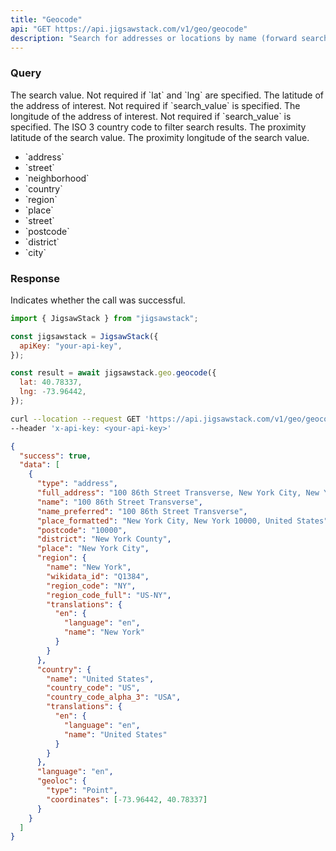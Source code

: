 ```yaml
---
title: "Geocode"
api: "GET https://api.jigsawstack.com/v1/geo/geocode"
description: "Search for addresses or locations by name (forward search) or coordinates (reverse search)."
---
```


### Query

<ParamField query="search_value" type="string">
  The search value. Not required if `lat` and `lng` are specified.
</ParamField>

<ParamField query="lat" type="string">
  The latitude of the address of interest. Not required if `search_value` is
  specified.
</ParamField>

<ParamField query="lng" type="string">
  The longitude of the address of interest. Not required if `search_value` is
  specified.
</ParamField>

<ParamField query="country_code" type="string">
  The ISO 3 country code to filter search results.
</ParamField>

<ParamField query="proximity_lat" type="string">
  The proximity latitude of the search value.
</ParamField>

<ParamField query="proximity_lng" type="string">
  The proximity longitude of the search value.
</ParamField>

<ParamField query="types" type="string">
  <ul>
    <li>`address`</li>
    <li>`street`</li>
    <li>`neighborhood`</li>
    <li>`country`</li>
    <li>`region`</li>
    <li>`place`</li>
    <li>`street`</li>
    <li>`postcode`</li>
    <li>`district`</li>
    <li>`city`</li>
  </ul>
</ParamField>

<Snippet file="header.mdx" />

### Response

<ResponseField name="success" type="boolean">
  Indicates whether the call was successful.
</ResponseField>

<RequestExample>

```javascript Node.js
import { JigsawStack } from "jigsawstack";

const jigsawstack = JigsawStack({
  apiKey: "your-api-key",
});

const result = await jigsawstack.geo.geocode({
  lat: 40.78337,
  lng: -73.96442,
});
```

```bash cURL
curl --location --request GET 'https://api.jigsawstack.com/v1/geo/geocode?lng=-73.9654897&lat=40.7824635' \
--header 'x-api-key: <your-api-key>'
```

</RequestExample>

<ResponseExample>

```json Response
{
  "success": true,
  "data": [
    {
      "type": "address",
      "full_address": "100 86th Street Transverse, New York City, New York 10000, United States",
      "name": "100 86th Street Transverse",
      "name_preferred": "100 86th Street Transverse",
      "place_formatted": "New York City, New York 10000, United States",
      "postcode": "10000",
      "district": "New York County",
      "place": "New York City",
      "region": {
        "name": "New York",
        "wikidata_id": "Q1384",
        "region_code": "NY",
        "region_code_full": "US-NY",
        "translations": {
          "en": {
            "language": "en",
            "name": "New York"
          }
        }
      },
      "country": {
        "name": "United States",
        "country_code": "US",
        "country_code_alpha_3": "USA",
        "translations": {
          "en": {
            "language": "en",
            "name": "United States"
          }
        }
      },
      "language": "en",
      "geoloc": {
        "type": "Point",
        "coordinates": [-73.96442, 40.78337]
      }
    }
  ]
}
```

</ResponseExample>
